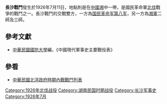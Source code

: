 {{Infobox Military Conflict|
campaign=|
image=|
caption=|
conflict=長沙戰鬥|
date=1926年7月11日|
place=[[中國|中國]]湘中|
result=11日晨，[[李品仙|李品仙]]師先攻佔長沙，俘虜湘軍二旅劉雪軒旅長及其官兵二千餘人|
combatant1=[[国民革命军第八军|国民革命军第八军]]|
combatant2=湘軍二師、湘軍三師| 
commander1=[[李品仙|李品仙]]|
commander2=[[劉雪軒|劉雪軒]]、[[葉開鑫|葉開鑫]]|
strength1=|
strength2=|
casualties1=|
casualties2=|
}}
'''長沙戰鬥'''發生於1926年7月11日，地點則是在[[中國|中國]][[湖南|湘]]中一帶，是國民革命軍[[國民革命軍北伐|北伐]]戰爭的戰鬥之一。長沙戰鬥的交戰雙方，一方為[[国民革命军第八军|国民革命军第八军]]，另一方為[[湘軍|湘軍]]二師及三師。
==參考文獻==
*[[中華民國|中華民國]][[國防大學_(臺灣)|國防大學]]編，《中國現代軍事史主要戰役表》

==參看==
*[[中華民國北洋政府時期內戰戰鬥列表|中華民國北洋政府時期內戰戰鬥列表]]

[[Category:1926年北伐战役|Category:1926年北伐战役]]
[[Category:湖南民国时期战役|Category:湖南民国时期战役]]
[[Category:长沙军事史|Category:长沙军事史]]
[[Category:1926年7月|Category:1926年7月]]